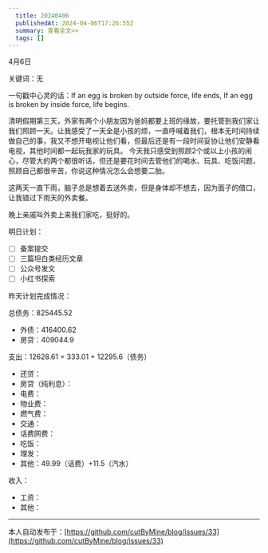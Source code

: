 ```yaml
---
  title: 20240406
  publishedAt: 2024-04-06T17:26:55Z
  summary: 查看全文>>
  tags: []
---
```


4月6日

关键词：无

一句戳中心灵的话：If an egg is broken by outside force, life ends, If an egg is broken by inside force, life begins.

清明假期第三天，外家有两个小朋友因为爸妈都要上班的缘故，要托管到我们家让我们照顾一天。让我感受了一天全是小孩的烦，一直呼喊着我们，根本无时间持续做自己的事，我又不想开电视让他们看，但最后还是有一段时间妥协让他们安静看电视，其他时间都一起玩我家的玩具。
今天我只感受到照顾2个或以上小孩的闹心，尽管大的两个都很听话，但还是要花时间去管他们的喝水、玩具、吃饭问题，照顾自己都很辛苦，你说这种情况怎么会想要二胎。

这两天一直下雨，脑子总是想着去送外卖，但是身体却不想去，因为面子的借口，让我错过下雨天的外卖餐。

晚上亲戚叫外卖上来我们家吃，挺好的。

明日计划：

- [ ] 备案提交
- [ ] 三篇坦白类经历文章
- [ ] 公众号发文
- [ ] 小红书探索

昨天计划完成情况：

总债务：825445.52
- 外债：416400.62
- 房贷：409044.9

支出：12628.61 = 333.01 + 12295.6（债务）
- 还贷：
- 房贷（纯利息）：
- 电费：
- 物业费：
- 燃气费：
- 交通：
- 话费网费：
- 吃饭：
- 理发：
- 其他：49.99（话费）+11.5（汽水）

收入：
- 工资：
- 其他：


---
本人自动发布于：[https://github.com/cutByMine/blog/issues/33](https://github.com/cutByMine/blog/issues/33)
